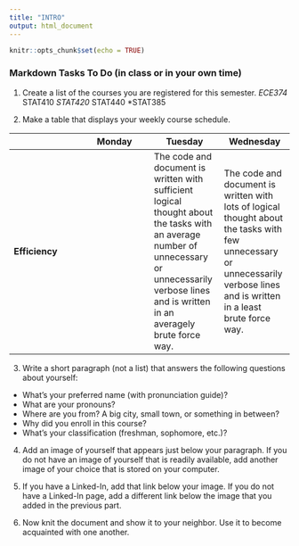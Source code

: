 ```yaml
---
title: "INTRO"
output: html_document
---
```


```r
knitr::opts_chunk$set(echo = TRUE)
```
### Markdown Tasks To Do (in class or in your own time)
1. Create a list of the courses you are registered for this semester.
  *ECE374
  *STAT410
  *STAT420
  *STAT440
  *STAT385
  
2. Make a table that displays your weekly course schedule.

|  |  **Monday** | **Tuesday** | **Wednesday** | **Thursday** | **Friday** |
  | ---- | ---- | ---- | ---- |
  | **Efficiency** | | The code and document is written with sufficient logical thought about the tasks with an average number of unnecessary or unnecessarily verbose lines and is written in an averagely brute force way. | The code and document is written with lots of logical thought about the tasks with few unnecessary or unnecessarily verbose lines and is written in a least brute force way. |
  
  
3. Write a short paragraph (not a list) that answers the following questions about yourself:
  - What's your preferred name (with pronunciation guide)?
  - What are your pronouns?
  - Where are you from? A big city, small town, or something in between?
  - Why did you enroll in this course?
  - What's your classification (freshman, sophomore, etc.)?

4. Add an image of yourself that appears just below your paragraph. If you do not have an image of yourself that is readily available, add another image of your choice that is stored on your computer.

<!--
![](/Users/dje13/UIUC/Courses/STAT385-programming/stat385resources/daniel.png)
-->



5. If you have a Linked-In, add that link below your image. If you do not have a Linked-In page, add a different link below the image that you added in the previous part.

6. Now knit the document and show it to your neighbor. Use it to become acquainted with one another.

